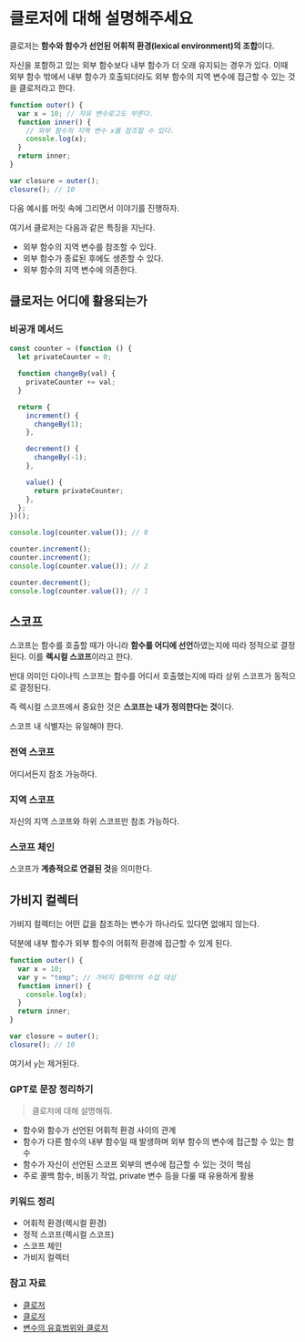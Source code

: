 # 클로저에 대해 설명해주세요

클로저는 **함수와 함수가 선언된 어휘적 환경(lexical environment)의 조합**이다.

자신을 포함하고 있는 외부 함수보다 내부 함수가 더 오래 유지되는 경우가 있다.
이때 외부 함수 밖에서 내부 함수가 호출되더라도 외부 함수의 지역 변수에 접근할 수 있는 것을 클로저라고 한다.

```js
function outer() {
  var x = 10; // 자유 변수로고도 부른다.
  function inner() {
    // 외부 함수의 지역 변수 x를 참조할 수 있다.
    console.log(x);
  }
  return inner;
}

var closure = outer();
closure(); // 10
```

다음 예시를 머릿 속에 그리면서 이야기를 진행하자.

여기서 클로저는 다음과 같은 특징을 지닌다.

- 외부 함수의 지역 변수를 참조할 수 있다.
- 외부 함수가 종료된 후에도 생존할 수 있다.
- 외부 함수의 지역 변수에 의존한다.

## 클로저는 어디에 활용되는가

### 비공개 메서드

```js
const counter = (function () {
  let privateCounter = 0;

  function changeBy(val) {
    privateCounter += val;
  }

  return {
    increment() {
      changeBy(1);
    },

    decrement() {
      changeBy(-1);
    },

    value() {
      return privateCounter;
    },
  };
})();

console.log(counter.value()); // 0

counter.increment();
counter.increment();
console.log(counter.value()); // 2

counter.decrement();
console.log(counter.value()); // 1
```

## 스코프

스코프는 함수를 호출할 때가 아니라 **함수를 어디에 선언**하였는지에 따라 정적으로 결정된다.
이를 **렉시컬 스코프**이라고 한다.

반대 의미인 다이나믹 스코프는 함수를 어디서 호출했는지에 따라 상위 스코프가 동적으로 결정된다.

즉 렉시컬 스코프에서 중요한 것은 **스코프는 내가 정의한다는 것**이다.

스코프 내 식별자는 유일해야 한다.

### 전역 스코프

어디서든지 참조 가능하다.

### 지역 스코프

자신의 지역 스코프와 하위 스코프만 참조 가능하다.

### 스코프 체인

스코프가 **계층적으로 연결된 것**을 의미한다.

## 가비지 컬렉터

가비지 컬렉터는 어떤 값을 참조하는 변수가 하나라도 있다면 없애지 않는다.

덕분에 내부 함수가 외부 함수의 어휘적 환경에 접근할 수 있게 된다.

```js
function outer() {
  var x = 10;
  var y = "temp"; // 가비지 컬렉터의 수집 대상
  function inner() {
    console.log(x);
  }
  return inner;
}

var closure = outer();
closure(); // 10
```

여기서 `y`는 제거된다.

### GPT로 문장 정리하기

> 클로저에 대해 설명해줘.

- 함수와 함수가 선언된 어휘적 환경 사이의 관계
- 함수가 다른 함수의 내부 함수일 때 발생하며 외부 함수의 변수에 접근할 수 있는 함수
- 함수가 자신이 선언된 스코프 외부의 변수에 접근할 수 있는 것이 핵심
- 주로 콜백 함수, 비동기 작업, private 변수 등을 다룰 때 유용하게 활용

### 키워드 정리

- 어휘적 환경(렉시컬 환경)
- 정적 스코프(렉시컬 스코프)
- 스코프 체인
- 가비지 컬렉터

### 참고 자료

- [클로저](https://developer.mozilla.org/ko/docs/Web/JavaScript/Closures)
- [클로저](https://poiemaweb.com/js-closure)
- [변수의 유효범위와 클로저](https://ko.javascript.info/closure)
